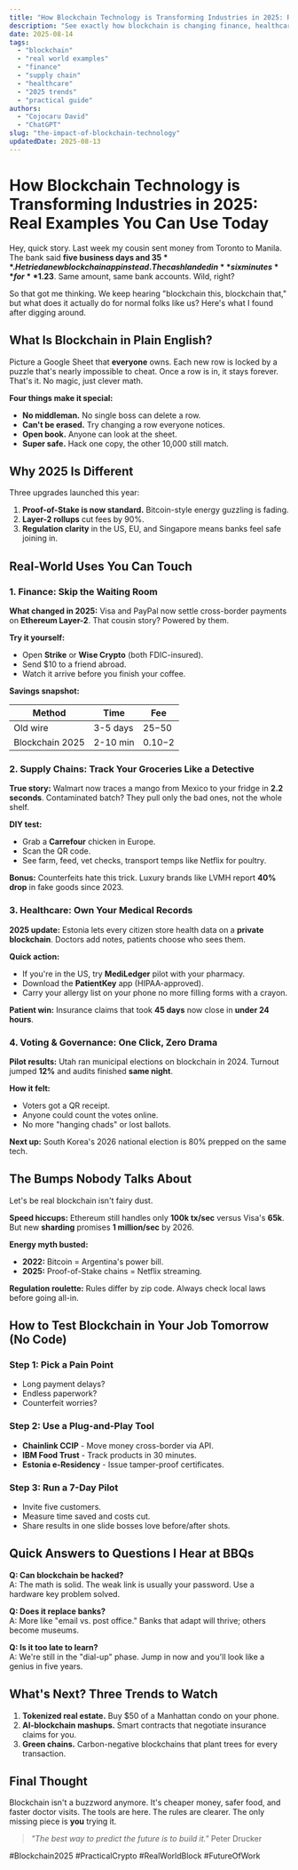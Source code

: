 ```yaml
---
title: "How Blockchain Technology is Transforming Industries in 2025: Real Examples You Can Use Today"
description: "See exactly how blockchain is changing finance, healthcare, and supply chains right now. Get simple steps to test it in your own work no tech degree needed."
date: 2025-08-14
tags:
  - "blockchain"
  - "real world examples"
  - "finance"
  - "supply chain"
  - "healthcare"
  - "2025 trends"
  - "practical guide"
authors:
  - "Cojocaru David"
  - "ChatGPT"
slug: "the-impact-of-blockchain-technology"
updatedDate: 2025-08-13
---
```


# How Blockchain Technology is Transforming Industries in 2025: Real Examples You Can Use Today

Hey, quick story. Last week my cousin sent money from Toronto to Manila. The bank said **five business days and $35**. He tried a new blockchain app instead. The cash landed in **six minutes** for **$1.23**. Same amount, same bank accounts. Wild, right?

So that got me thinking. We keep hearing "blockchain this, blockchain that," but what does it actually do for normal folks like us? Here's what I found after digging around.

## What Is Blockchain in Plain English?

Picture a Google Sheet that **everyone** owns. Each new row is locked by a puzzle that's nearly impossible to cheat. Once a row is in, it stays forever. That's it. No magic, just clever math.

**Four things make it special:**

- **No middleman.** No single boss can delete a row.  
- **Can't be erased.** Try changing a row everyone notices.  
- **Open book.** Anyone can look at the sheet.  
- **Super safe.** Hack one copy, the other 10,000 still match.

## Why 2025 Is Different

Three upgrades launched this year:

1. **Proof-of-Stake is now standard.** Bitcoin-style energy guzzling is fading.  
2. **Layer-2 rollups** cut fees by 90%.  
3. **Regulation clarity** in the US, EU, and Singapore means banks feel safe joining in.

## Real-World Uses You Can Touch

### 1. **Finance: Skip the Waiting Room**

**What changed in 2025:** Visa and PayPal now settle cross-border payments on **Ethereum Layer-2**. That cousin story? Powered by them.

**Try it yourself:**

- Open **Strike** or **Wise Crypto** (both FDIC-insured).  
- Send $10 to a friend abroad.  
- Watch it arrive before you finish your coffee.

**Savings snapshot:**

| Method | Time | Fee |
|--------|------|-----|
| Old wire | 3-5 days | $25-$50 |
| Blockchain 2025 | 2-10 min | $0.10-$2 |

### 2. **Supply Chains: Track Your Groceries Like a Detective**

**True story:** Walmart now traces a mango from Mexico to your fridge in **2.2 seconds**. Contaminated batch? They pull only the bad ones, not the whole shelf.

**DIY test:**

- Grab a **Carrefour** chicken in Europe.  
- Scan the QR code.  
- See farm, feed, vet checks, transport temps like Netflix for poultry.

**Bonus:** Counterfeits hate this trick. Luxury brands like LVMH report **40% drop** in fake goods since 2023.

### 3. **Healthcare: Own Your Medical Records**

**2025 update:** Estonia lets every citizen store health data on a **private blockchain**. Doctors add notes, patients choose who sees them.

**Quick action:**

- If you're in the US, try **MediLedger** pilot with your pharmacy.  
- Download the **PatientKey** app (HIPAA-approved).  
- Carry your allergy list on your phone no more filling forms with a crayon.

**Patient win:** Insurance claims that took **45 days** now close in **under 24 hours**.

### 4. **Voting & Governance: One Click, Zero Drama**

**Pilot results:** Utah ran municipal elections on blockchain in 2024. Turnout jumped **12%** and audits finished **same night**.

**How it felt:**

- Voters got a QR receipt.  
- Anyone could count the votes online.  
- No more "hanging chads" or lost ballots.

**Next up:** South Korea's 2026 national election is 80% prepped on the same tech.

## The Bumps Nobody Talks About

Let's be real blockchain isn't fairy dust.

**Speed hiccups:** Ethereum still handles only **100k tx/sec** versus Visa's **65k**. But new **sharding** promises **1 million/sec** by 2026.

**Energy myth busted:**  
- **2022:** Bitcoin = Argentina's power bill.  
- **2025:** Proof-of-Stake chains = Netflix streaming.

**Regulation roulette:** Rules differ by zip code. Always check local laws before going all-in.

## How to Test Blockchain in Your Job Tomorrow (No Code)

### Step 1: Pick a Pain Point
- Long payment delays?  
- Endless paperwork?  
- Counterfeit worries?

### Step 2: Use a Plug-and-Play Tool
- **Chainlink CCIP** - Move money cross-border via API.  
- **IBM Food Trust** - Track products in 30 minutes.  
- **Estonia e-Residency** - Issue tamper-proof certificates.

### Step 3: Run a 7-Day Pilot
- Invite five customers.  
- Measure time saved and costs cut.  
- Share results in one slide bosses love before/after shots.

## Quick Answers to Questions I Hear at BBQs

**Q: Can blockchain be hacked?**  
A: The math is solid. The weak link is usually your password. Use a hardware key problem solved.

**Q: Does it replace banks?**  
A: More like "email vs. post office." Banks that adapt will thrive; others become museums.

**Q: Is it too late to learn?**  
A: We're still in the "dial-up" phase. Jump in now and you'll look like a genius in five years.

## What's Next? Three Trends to Watch

1. **Tokenized real estate.** Buy $50 of a Manhattan condo on your phone.  
2. **AI-blockchain mashups.** Smart contracts that negotiate insurance claims for you.  
3. **Green chains.** Carbon-negative blockchains that plant trees for every transaction.

## Final Thought

Blockchain isn't a buzzword anymore. It's cheaper money, safer food, and faster doctor visits. The tools are here. The rules are clearer. The only missing piece is **you** trying it.

> _"The best way to predict the future is to build it."_   Peter Drucker

#Blockchain2025 #PracticalCrypto #RealWorldBlock #FutureOfWork